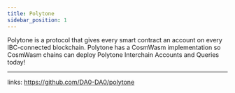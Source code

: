 ```yaml
---
title: Polytone 
sidebar_position: 1
---
```



Polytone is a protocol that gives every smart contract an account on every IBC-connected blockchain. 
Polytone has a CosmWasm implementation so CosmWasm chains can deploy Polytone Interchain Accounts and Queries today!


___
links: https://github.com/DA0-DA0/polytone